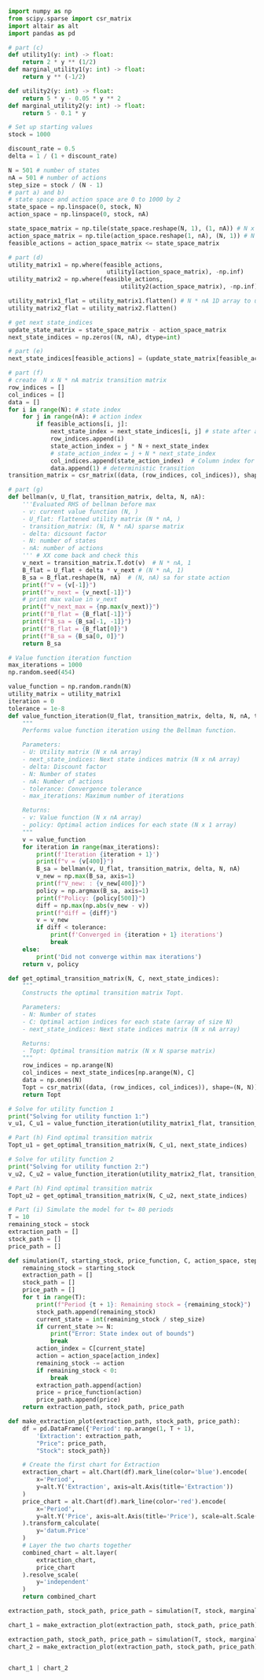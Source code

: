 
```python
import numpy as np
from scipy.sparse import csr_matrix
import altair as alt
import pandas as pd

# part (c)
def utility1(y: int) -> float:
    return 2 * y ** (1/2)
def marginal_utility1(y: int) -> float:
    return y ** (-1/2)

def utility2(y: int) -> float:
    return 5 * y - 0.05 * y ** 2
def marginal_utility2(y: int) -> float:
    return 5 - 0.1 * y

# Set up starting values
stock = 1000

discount_rate = 0.5
delta = 1 / (1 + discount_rate)

N = 501 # number of states
nA = 501 # number of actions
step_size = stock / (N - 1)
# part a) and b)
# state space and action space are 0 to 1000 by 2
state_space = np.linspace(0, stock, N)
action_space = np.linspace(0, stock, nA)

state_space_matrix = np.tile(state_space.reshape(N, 1), (1, nA)) # N x nA
action_space_matrix = np.tile(action_space.reshape(1, nA), (N, 1)) # N x nA
feasible_actions = action_space_matrix <= state_space_matrix

# part (d)
utility_matrix1 = np.where(feasible_actions, 
                            utility1(action_space_matrix), -np.inf)    
utility_matrix2 = np.where(feasible_actions,
                                utility2(action_space_matrix), -np.inf)

utility_matrix1_flat = utility_matrix1.flatten() # N * nA 1D array to use in Bellman with trnasition matrix
utility_matrix2_flat = utility_matrix2.flatten()

# get next state_indices
update_state_matrix = state_space_matrix - action_space_matrix
next_state_indices = np.zeros((N, nA), dtype=int)

# part (e)
next_state_indices[feasible_actions] = (update_state_matrix[feasible_actions] / step_size).astype(int)

# part (f)
# create  N x N * nA matrix transition matrix
row_indices = []
col_indices = []
data = []
for i in range(N): # state index
    for j in range(nA): # action index
        if feasible_actions[i, j]:
            next_state_index = next_state_indices[i, j] # state after action
            row_indices.append(i)
            state_action_index = j * N + next_state_index
            # state_action_index = j + N * next_state_index
            col_indices.append(state_action_index)  # Column index for state-action pair
            data.append(1) # deterministic transition
transition_matrix = csr_matrix((data, (row_indices, col_indices)), shape=(N, nA * N)) 

# part (g)
def bellman(v, U_flat, transition_matrix, delta, N, nA):
    '''Evaluated RHS of bellman before max
    - v: current value function (N, )
    - U_flat: flattened utility matrix (N * nA, ) 
    - transition_matrix: (N, N * nA) sparse matrix
    - delta: dicsount factor
    - N: number of states
    - nA: number of actions
    ''' # XX come back and check this
    v_next = transition_matrix.T.dot(v)  # N * nA, 1
    B_flat = U_flat + delta * v_next # (N * nA, 1)
    B_sa = B_flat.reshape(N, nA)  # (N, nA) sa for state action
    print(f"v = {v[-1]}")
    print(f"v_next = {v_next[-1]}")
    # print max value in v_next
    print(f"v_next_max = {np.max(v_next)}")
    print(f"B_flat = {B_flat[-1]}")
    print(f"B_sa = {B_sa[-1, -1]}")
    print(f"B_flat = {B_flat[0]}")
    print(f"B_sa = {B_sa[0, 0]}")
    return B_sa

# Value function iteration function
max_iterations = 1000
np.random.seed(454)

value_function = np.random.randn(N)
utility_matrix = utility_matrix1
iteration = 0
tolerance = 1e-8
def value_function_iteration(U_flat, transition_matrix, delta, N, nA, tolerance, max_iterations):
    """
    Performs value function iteration using the Bellman function.

    Parameters:
    - U: Utility matrix (N x nA array)
    - next_state_indices: Next state indices matrix (N x nA array)
    - delta: Discount factor
    - N: Number of states
    - nA: Number of actions
    - tolerance: Convergence tolerance
    - max_iterations: Maximum number of iterations

    Returns:
    - v: Value function (N x nA array)
    - policy: Optimal action indices for each state (N x 1 array)
    """
    v = value_function
    for iteration in range(max_iterations):
        print(f'Iteration {iteration + 1}')
        print(f"v = {v[400]}")
        B_sa = bellman(v, U_flat, transition_matrix, delta, N, nA)
        v_new = np.max(B_sa, axis=1)
        print(f"V_new: : {v_new[400]}")
        policy = np.argmax(B_sa, axis=1)
        print(f"Policy: {policy[500]}")
        diff = np.max(np.abs(v_new - v))
        print(f"diff = {diff}")
        v = v_new
        if diff < tolerance:
            print(f'Converged in {iteration + 1} iterations')
            break
    else:
        print('Did not converge within max iterations')
    return v, policy

def get_optimal_transition_matrix(N, C, next_state_indices):
    """
    Constructs the optimal transition matrix Topt.

    Parameters:
    - N: Number of states
    - C: Optimal action indices for each state (array of size N)
    - next_state_indices: Next state indices matrix (N x nA array)

    Returns:
    - Topt: Optimal transition matrix (N x N sparse matrix)
    """
    row_indices = np.arange(N)
    col_indices = next_state_indices[np.arange(N), C]
    data = np.ones(N)
    Topt = csr_matrix((data, (row_indices, col_indices)), shape=(N, N))
    return Topt

# Solve for utility function 1
print("Solving for utility function 1:")
v_u1, C_u1 = value_function_iteration(utility_matrix1_flat, transition_matrix, delta, N, nA, tolerance, max_iterations)

# Part (h) Find optimal transition matrix
Topt_u1 = get_optimal_transition_matrix(N, C_u1, next_state_indices)

# Solve for utility function 2
print("Solving for utility function 2:")
v_u2, C_u2 = value_function_iteration(utility_matrix2_flat, transition_matrix, delta, N, nA, tolerance, max_iterations)

# Part (h) Find optimal transition matrix
Topt_u2 = get_optimal_transition_matrix(N, C_u2, next_state_indices)

```


```python

# Part (i) Simulate the model for t= 80 periods
T = 10 
remaining_stock = stock
extraction_path = []
stock_path = []
price_path = []

def simulation(T, starting_stock, price_function, C, action_space, step_size):
    remaining_stock = starting_stock
    extraction_path = []
    stock_path = []
    price_path = []
    for t in range(T):
        print(f"Period {t + 1}: Remaining stock = {remaining_stock}")
        stock_path.append(remaining_stock)
        current_state = int(remaining_stock / step_size)
        if current_state >= N:
            print("Error: State index out of bounds")
            break
        action_index = C[current_state]
        action = action_space[action_index]
        remaining_stock -= action
        if remaining_stock < 0:
            break
        extraction_path.append(action)
        price = price_function(action)
        price_path.append(price)
    return extraction_path, stock_path, price_path

def make_extraction_plot(extraction_path, stock_path, price_path):
    df = pd.DataFrame({'Period': np.arange(1, T + 1),
        'Extraction': extraction_path,
        "Price": price_path,
        "Stock": stock_path})

    # Create the first chart for Extraction
    extraction_chart = alt.Chart(df).mark_line(color='blue').encode(
        x='Period',
        y=alt.Y('Extraction', axis=alt.Axis(title='Extraction'))
    )
    price_chart = alt.Chart(df).mark_line(color='red').encode(
        x='Period',
        y=alt.Y('Price', axis=alt.Axis(title='Price'), scale=alt.Scale(zero=False))
    ).transform_calculate(
        y='datum.Price'
    )
    # Layer the two charts together
    combined_chart = alt.layer(
        extraction_chart,
        price_chart
    ).resolve_scale(
        y='independent'
    )
    return combined_chart

extraction_path, stock_path, price_path = simulation(T, stock, marginal_utility1, C_u1, action_space, step_size)

chart_1 = make_extraction_plot(extraction_path, stock_path, price_path)

extraction_path, stock_path, price_path = simulation(T, stock, marginal_utility2, C_u2, action_space, step_size)
chart_2 = make_extraction_plot(extraction_path, stock_path, price_path)


chart_1 | chart_2




```